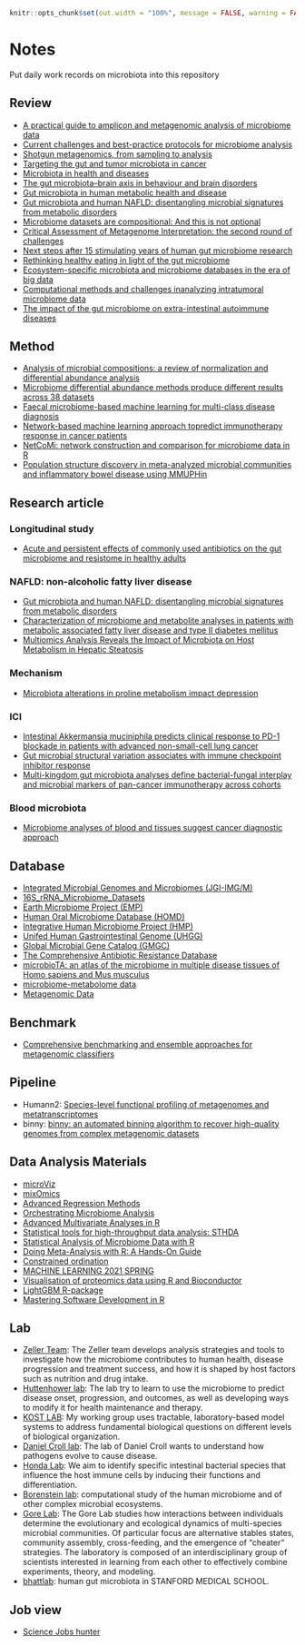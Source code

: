 ```r
knitr::opts_chunk$set(out.width = "100%", message = FALSE, warning = FALSE)
```


# Notes {#Notes}


Put daily work records on microbiota into this repository 


## Review

+ [A practical guide to amplicon and metagenomic analysis of microbiome data](https://link.springer.com/article/10.1007/s13238-020-00724-8)
+ [Current challenges and best-practice protocols for microbiome analysis](https://academic.oup.com/bib/article/22/1/178/5678919?login=false)
+ [Shotgun metagenomics, from sampling to analysis](https://www.nature.com/articles/nbt.3935)
+ [Targeting the gut and tumor microbiota in cancer](https://www.nature.com/articles/s41591-022-01779-2)
+ [Microbiota in health and diseases](https://www.nature.com/articles/s41392-022-00974-4)
+ [The gut microbiota–brain axis in behaviour and brain disorders](https://www.nature.com/articles/s41579-020-00460-0)
+ [Gut microbiota in human metabolic health and disease](https://www.nature.com/articles/s41579-020-0433-9)
+ [Gut microbiota and human NAFLD: disentangling microbial signatures from metabolic disorders](https://www.nature.com/articles/s41575-020-0269-9) 
+ [Microbiome datasets are compositional: And this is not optional](https://www.frontiersin.org/articles/10.3389/fmicb.2017.02224/full)
+ [Critical Assessment of Metagenome Interpretation: the second round of challenges](https://www.nature.com/articles/s41592-022-01431-4)
+ [Next steps after 15 stimulating years of human gut microbiome research](https://sfamjournals.onlinelibrary.wiley.com/doi/full/10.1111/1751-7915.13970)
+ [Rethinking healthy eating in light of the gut microbiome](https://www.cell.com/cell-host-microbe/fulltext/S1931-3128(22)00222-0)
+ [Ecosystem-specific microbiota and microbiome databases in the era of big data](https://environmentalmicrobiome.biomedcentral.com/articles/10.1186/s40793-022-00433-1)
+ [Computational methods and challenges inanalyzing intratumoral microbiome data](https://www.cell.com/trends/microbiology/fulltext/S0966-842X(23)00030-6?_returnURL=https%3A%2F%2Flinkinghub.elsevier.com%2Fretrieve%2Fpii%2FS0966842X23000306%3Fshowall%3Dtrue)
+ [The impact of the gut microbiome on extra-intestinal autoimmune diseases](https://www.nature.com/articles/s41577-022-00727-y)



## Method

+ [Analysis of microbial compositions: a review of normalization and differential abundance analysis](https://www.nature.com/articles/s41522-020-00160-w)
+ [Microbiome differential abundance methods produce different results across 38 datasets](https://www.nature.com/articles/s41467-022-28034-z)
+ [Faecal microbiome-based machine learning for multi-class disease diagnosis](https://www.nature.com/articles/s41467-022-34405-3)
+ [Network-based machine learning approach topredict immunotherapy response in cancer patients](https://www.nature.com/articles/s41467-022-31535-6)
+ [NetCoMi: network construction and comparison for microbiome data in R](https://academic.oup.com/bib/article/22/4/bbaa290/6017455?login=false)
+ [Population structure discovery in meta-analyzed microbial communities and inflammatory bowel disease using MMUPHin](https://genomebiology.biomedcentral.com/articles/10.1186/s13059-022-02753-4)

## Research article

### Longitudinal study

+ [Acute and persistent effects of commonly used antibiotics on the gut microbiome and resistome in healthy adults](https://www.sciencedirect.com/science/article/pii/S2211124722004016#:~:text=In%20conclusion%2C%20our%20findings%20indicate,in%20AR%20in%20healthy%20microbiomes.)

### NAFLD: non-alcoholic fatty liver disease

+ [Gut microbiota and human NAFLD: disentangling microbial signatures from metabolic disorders](https://www.nature.com/articles/s41575-020-0269-9)
+ [Characterization of microbiome and metabolite analyses in patients with metabolic associated fatty liver disease and type II diabetes mellitus](https://bmcmicrobiol.biomedcentral.com/articles/10.1186/s12866-022-02526-w)
+ [Multiomics Analysis Reveals the Impact of Microbiota on Host Metabolism in Hepatic Steatosis](https://onlinelibrary.wiley.com/doi/10.1002/advs.202104373)


### Mechanism

+ [Microbiota alterations in proline metabolism impact depression](https://www.cell.com/cell-metabolism/fulltext/S1550-4131(22)00128-0?_returnURL=https%3A%2F%2Flinkinghub.elsevier.com%2Fretrieve%2Fpii%2FS1550413122001280%3Fshowall%3Dtrue)


### ICI 

+ [Intestinal Akkermansia muciniphila predicts clinical response to PD-1 blockade in patients with advanced non-small-cell lung cancer](https://www.nature.com/articles/s41591-021-01655-5)
+ [Gut microbial structural variation associates with immune checkpoint inhibitor response](https://www.nature.com/articles/s41467-023-42997-7)
+ [Multi-kingdom gut microbiota analyses define bacterial-fungal interplay and microbial markers of pan-cancer immunotherapy across cohorts](https://www.cell.com/cell-host-microbe/pdfExtended/S1931-3128(23)00409-2)


### Blood microbiota

+ [Microbiome analyses of blood and tissues suggest cancer diagnostic approach](https://www.nature.com/articles/s41586-020-2095-1)



## Database

+ [Integrated Microbial Genomes and Microbiomes (JGI-IMG/M)](https://img.jgi.doe.gov/)
+ [16S_rRNA_Microbiome_Datasets](https://figshare.com/articles/dataset/16S_rRNA_Microbiome_Datasets/14531724)
+ [Earth Microbiome Project (EMP)](https://earthmicrobiome.org/)
+ [Human Oral Microbiome Database (HOMD)](https://www.homd.org/)
+ [Integrative Human Microbiome Project (HMP)](https://commonfund.nih.gov/hmp/databases)
+ [Unifed Human Gastrointestinal Genome (UHGG)](https://www.ebi.ac.uk/metagenomics/genome-catalogues/human-gut-v2-0)
+ [Global Microbial Gene Catalog (GMGC)](https://gmgc.embl.de/)
+ [The Comprehensive Antibiotic Resistance Database](https://card.mcmaster.ca/)
+ [microbioTA: an atlas of the microbiome in multiple disease tissues of Homo sapiens and Mus musculus](http://bio-annotation.cn/microbiota/)
+ [microbiome-metabolome data](https://github.com/borenstein-lab/microbiome-metabolome-curated-data)
+ [Metagenomic Data](https://github.com/waldronlab/curatedMetagenomicData)



## Benchmark

+ [Comprehensive benchmarking and ensemble approaches for metagenomic classifiers](https://genomebiology.biomedcentral.com/articles/10.1186/s13059-017-1299-7?gclid=Cj0KCQjwnNyUBhCZARIsAI9AYlHQvfX8NY5nSog986R76_fs-HJvZaBpf9eTRRN7vy-UZyJwkfDFbbsaAtRvEALw_wcB)



## Pipeline

+ Humann2: [Species-level functional profiling of metagenomes and metatranscriptomes](https://www.nature.com/articles/s41592-018-0176-y)
+ binny: [binny: an automated binning algorithm to recover high-quality genomes from complex metagenomic datasets](https://academic.oup.com/bib/advance-article/doi/10.1093/bib/bbac431/6760137)


## Data Analysis Materials

+ [microViz](https://david-barnett.github.io/microViz/index.html)
+ [mixOmics](https://mixomicsteam.github.io/Bookdown/intro.html)
+ [Advanced Regression Methods](https://bookdown.org/chua/ber642_advanced_regression/)
+ [Orchestrating Microbiome Analysis](https://microbiome.github.io/OMA/)
+ [Advanced Multivariate Analyses in R](http://r.qcbs.ca/workshop10/book-en/index.html#preface)
+ [Statistical tools for high-throughput data analysis: STHDA](http://www.sthda.com/english/)
+ [Statistical Analysis of Microbiome Data with R](https://link.springer.com/book/10.1007/978-981-13-1534-3)
+ [Doing Meta-Analysis with R: A Hands-On Guide](https://bookdown.org/MathiasHarrer/Doing_Meta_Analysis_in_R/)
+ [Constrained ordination](https://fukamilab.github.io/BIO202/06-B-constrained-ordination.html)
+ [MACHINE LEARNING 2021 SPRING](https://speech.ee.ntu.edu.tw/~hylee/ml/2021-spring.php)
+ [Visualisation of proteomics data using R and Bioconductor](https://lgatto.github.io/RforProteomics/articles/RProtVis.html)
+ [LightGBM R-package](https://lightgbm.readthedocs.io/en/latest/R/index.html)
+ [Mastering Software Development in R](https://bookdown.org/rdpeng/RProgDA/)
  


## Lab

+ [Zeller Team](https://www.embl.org/groups/zeller/): The Zeller team develops analysis strategies and tools to investigate how the microbiome contributes to human health, disease progression and treatment success, and how it is shaped by host factors such as nutrition and drug intake.
+ [Huttenhower lab](https://huttenhower.sph.harvard.edu/): The lab try to learn to use the microbiome to predict disease onset, progression, and outcomes, as well as developing ways to modify it for health maintenance and therapy.
+ [KOST LAB](https://www.kostlab.com/christian-kost.html): My working group uses tractable, laboratory-based model systems to address fundamental biological questions on different levels of biological organization.
+ [Daniel Croll lab](https://pathogen-genomics.org/): The lab of Daniel Croll wants to understand how pathogens evolve to cause disease.
+ [Honda Lab](http://www.microbiolimmunol.med.keio.ac.jp/): We aim to identify specific intestinal bacterial species that influence the host immune cells by inducing their functions and differentiation.
+ [Borenstein lab](http://borensteinlab.com/): computational study of the human microbiome and of other complex microbial ecosystems.
+ [Gore Lab](http://www.gorelab.org/index.html): The Gore Lab studies how interactions between individuals determine the evolutionary and ecological dynamics of multi-species microbial communities. Of particular focus are alternative stables states, community assembly, cross-feeding, and the emergence of "cheater" strategies. The laboratory is composed of an interdisciplinary group of scientists interested in learning from each  other to effectively combine experiments, theory, and modeling.
+ [bhattlab](https://www.bhattlab.com/): human gut microbiota in STANFORD MEDICAL SCHOOL.
  



## Job view

+ [Science Jobs hunter](https://jobrxiv.org/)

